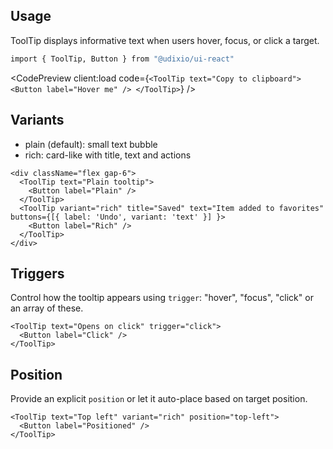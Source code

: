 ---
---


## Usage

ToolTip displays informative text when users hover, focus, or click a target.

```bash
import { ToolTip, Button } from "@udixio/ui-react"
```

<CodePreview client:load
             code={`
  <ToolTip text="Copy to clipboard">
    <Button label="Hover me" />
  </ToolTip>
`}
/>

## Variants

- plain (default): small text bubble
- rich: card-like with title, text and actions

```tsx
<div className="flex gap-6">
  <ToolTip text="Plain tooltip">
    <Button label="Plain" />
  </ToolTip>
  <ToolTip variant="rich" title="Saved" text="Item added to favorites" buttons={[{ label: 'Undo', variant: 'text' }] }>
    <Button label="Rich" />
  </ToolTip>
</div>
```

## Triggers

Control how the tooltip appears using `trigger`: "hover", "focus", "click" or an array of these.

```tsx
<ToolTip text="Opens on click" trigger="click">
  <Button label="Click" />
</ToolTip>
```

## Position

Provide an explicit `position` or let it auto-place based on target position.

```tsx
<ToolTip text="Top left" variant="rich" position="top-left">
  <Button label="Positioned" />
</ToolTip>
```